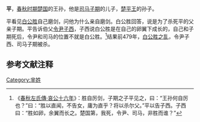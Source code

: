 {{模板:Infobox 先秦人物
|名称= 平
|姓=[[芈姓|芈]]
|氏=
|名=平
|字=
|别名=
|别字=
|谥号=
|时代=春秋
|国家=[[楚国|楚]] 
|身份=楚国王孙
|出生=
|逝世=
|父=[[子期|子期]]
}}
'''平'''，[[春秋时期|春秋时期]][[楚国|楚国]]的王孙，他是[[司马|司马]][[公子结_(楚国)|子期]]的儿子，[[楚平王|楚平王]]的孙子。

平看见[[白公胜|白公胜]]自己磨剑，问他为什么亲自磨剑。白公胜回答，说是为了杀死平的父亲子期。平告诉伯父[[令尹|令尹]][[子西_(令尹)|子西]]，子西说白公胜是在自己的卵翼下成长的，自己和子期死后，令尹和司马的位置不就是白公胜。<ref>《[[s:春秋左氏傳/哀公|春秋左氏傳·哀公十六年]]》：胜自厉剑，子期之子平见之，曰：“王孙何自厉也？”曰：“胜以直闻，不告女，庸为直乎？将以杀尔父。”平以告子西。子西曰：“胜如卵，余翼而长之。楚国第，我死，令尹、司马，非胜而谁？”</ref>结果前479年，[[白公之亂|白公胜之乱]]，令尹子西、司马子期被杀。

==参考文献注释==
{{Reflist}}

[[Category:芈姓|Category:芈姓]]